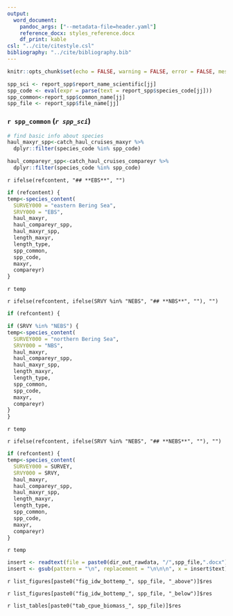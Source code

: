 ```yaml
---
output:
  word_document:
    pandoc_args: ["--metadata-file=header.yaml"]
    reference_docx: styles_reference.docx
    df_print: kable
csl: "../cite/citestyle.csl"
bibliography: "../cite/bibliography.bib"
---
```


```r
knitr::opts_chunk$set(echo = FALSE, warning = FALSE, error = FALSE, message = FALSE)
```

```r
spp_sci <- report_spp$report_name_scientific[jj]
spp_code <- eval(expr = parse(text = report_spp$species_code[jj]))
spp_common<-report_spp$common_name[jj]
spp_file <- report_spp$file_name[jj]
```

### `r spp_common` (*`r spp_sci`*)

```r
# find basic info about species
haul_maxyr_spp<-catch_haul_cruises_maxyr %>% 
  dplyr::filter(species_code %in% spp_code)

haul_compareyr_spp<-catch_haul_cruises_compareyr %>% 
  dplyr::filter(species_code %in% spp_code)
```

`r ifelse(refcontent, "## **EBS**", "")`

```r
if (refcontent) {
temp<-species_content(
  SURVEY000 = "eastern Bering Sea", 
  SRVY000 = "EBS", 
  haul_maxyr, 
  haul_compareyr_spp, 
  haul_maxyr_spp, 
  length_maxyr, 
  length_type, 
  spp_common, 
  spp_code,
  maxyr, 
  compareyr)
}
```

`r temp`

`r ifelse(refcontent, ifelse(SRVY %in% "NEBS", "## **NBS**", ""), "")`

```r
if (refcontent) {

if (SRVY %in% "NEBS") {
temp<-species_content(
  SURVEY000 = "northern Bering Sea", 
  SRVY000 = "NBS", 
  haul_maxyr, 
  haul_compareyr_spp, 
  haul_maxyr_spp, 
  length_maxyr, 
  length_type, 
  spp_common, 
  spp_code,
  maxyr, 
  compareyr)
}
}
```

`r temp`

`r ifelse(refcontent, ifelse(SRVY %in% "NEBS", "## **NEBS**", ""), "")`

```r
if (refcontent) {
temp<-species_content(
  SURVEY000 = SURVEY, 
  SRVY000 = SRVY, 
  haul_maxyr, 
  haul_compareyr_spp, 
  haul_maxyr_spp, 
  length_maxyr, 
  length_type, 
  spp_common, 
  spp_code,
  maxyr, 
  compareyr)
}
```

`r temp`

```r
insert <- readtext(file = paste0(dir_out_rawdata, "/",spp_file,".docx"))
insert <- gsub(pattern = "\n", replacement = "\n\n\n", x = insert$text)
```

`r list_figures[paste0("fig_idw_bottemp_", spp_file, "_above")]$res `

`r list_figures[paste0("fig_idw_bottemp_", spp_file, "_below")]$res `

`r list_tables[paste0("tab_cpue_biomass_", spp_file)]$res `



